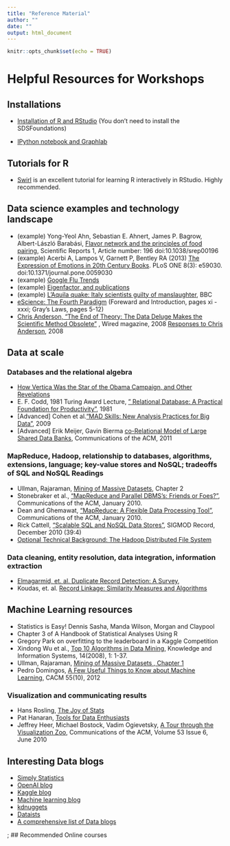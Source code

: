 ```yaml
---
title: "Reference Material"
author: ""
date: ""
output: html_document
---
```


```r
knitr::opts_chunk$set(echo = TRUE)
```

# Helpful Resources for Workshops

## Installations

* [Installation of R and RStudio](https://courses.edx.org/courses/UTAustinX/UT.7.01x/3T2014/56c5437b88fa43cf828bff5371c6a924/) (You don't need to install the SDSFoundations)

* [IPython notebook and Graphlab](https://turi.com/download/academic.html)

## Tutorials for R

* [Swirl](http://swirlstats.com/students.html) is an excellent tutorial for learning R interactively in RStudio. Highly recommended. 

## Data science examples and technology landscape

* (example) Yong-Yeol Ahn, Sebastian E. Ahnert, James P. Bagrow, Albert-László Barabási, [Flavor network and the principles of food pairing](http://www.nature.com/srep/2011/111215/srep00196/full/srep00196.html), Scientific Reports 1, Article number: 196 doi:10.1038/srep00196
* (example) Acerbi A, Lampos V, Garnett P, Bentley RA (2013) [The Expression of Emotions in 20th Century Books](http://www.plosone.org/article/info:doi/10.1371/journal.pone.0059030). PLoS ONE 8(3): e59030. doi:10.1371/journal.pone.0059030
* (example) [Google Flu Trends](https://www.google.org/flutrends/about/#US)
* (example) [Eigenfactor, and publications](http://www.eigenfactor.org/)
* (example) [L'Aquila quake: Italy scientists guilty of manslaughter](http://www.bbc.co.uk/news/world-europe-20025626), BBC
* [eScience: The Fourth Paradigm](http://research.microsoft.com/en-us/collaboration/fourthparadigm/) (Foreward and Introduction, pages xi - xxxi; Gray's Laws, pages 5-12)
* [Chris Anderson, “The End of Theory: The Data Deluge Makes the Scientific Method Obsolete”](https://www.wired.com/2008/06/pb-theory/) , Wired magazine, 2008
[Responses to Chris Anderson](https://www.edge.org/discourse/the_end_of_theory.html), 2008


## Data at scale

### Databases and the relational algebra


* [How Vertica Was the Star of the Obama Campaign, and Other Revelations](http://citoresearch.com/data-science/how-vertica-was-star-obama-campaign-and-other-revelations)
* E. F. Codd, 1981 Turing Award Lecture, [" Relational Database: A Practical Foundation for Productivity"](http://amturing.acm.org/award_winners/codd_1000892.cfm), 1981 
* [Advanced] Cohen et al.[“MAD Skills: New Analysis Practices for Big Data”](http://db.cs.berkeley.edu/papers/vldb09-madskills.pdf), 2009
* [Advanced] Erik Meijer, Gavin Bierma [co-Relational Model of Large Shared Data Banks](http://queue.acm.org/detail.cfm?id=1961297), Communications of the ACM, 2011

### MapReduce, Hadoop, relationship to databases, algorithms, extensions, language; key-value stores and NoSQL; tradeoffs of SQL and NoSQL Readings


* Ullman, Rajaraman, [Mining of Massive Datasets](http://infolab.stanford.edu/~ullman/mmds.html), Chapter 2
* Stonebraker et al., [“MapReduce and Parallel DBMS’s: Friends or Foes?”](http://database.cs.brown.edu/papers/stonebraker-cacm2010.pdf), Communications of the ACM, January 2010.
* Dean and Ghemawat, [“MapReduce: A Flexible Data Processing Tool”](http://cacm.acm.org/magazines/2010/1/55744-mapreduce-a-flexible-data-processing-tool/fulltext), Communications of the ACM, January 2010.
* Rick Cattell, [“Scalable SQL and NoSQL Data Stores”](https://sigmodrecord.org/publications/sigmodRecord/1012/pdfs/04.surveys.cattell.pdf), SIGMOD Record, December 2010 (39:4)
* [Optional Technical Background: The Hadoop Distributed File System](http://developer.yahoo.com/hadoop/tutorial/module2.html)

### Data cleaning, entity resolution, data integration, information extraction
* [Elmagarmid, et. al. Duplicate Record Detection: A Survey](https://www.cs.purdue.edu/homes/ake/pub/survey2.pdf),
* Koudas, et. al. [Record Linkage: Similarity Measures and Algorithms](http://disi.unitn.it/~p2p/RelatedWork/Matching/aj_recordLinkage_06.pdf)


## Machine Learning resources

* Statistics is Easy! Dennis Sasha, Manda Wilson, Morgan and Claypool
* Chapter 3 of A Handbook of Statistical Analyses Using R
* Gregory Park on overfitting to the leaderboard in a Kaggle Competition
* Xindong Wu et al., [Top 10 Algorithms in Data Mining](http://www.cs.uvm.edu/~icdm/algorithms/index.shtml), Knowledge and Information Systems, 14(2008), 1: 1-37. 
* Ullman, Rajaraman, [Mining of Massive Datasets , Chapter 1](http://infolab.stanford.edu/~ullman/mmds/book.pdf)
* Pedro Domingos, [A Few Useful Things to Know about Machine Learning](http://homes.cs.washington.edu/~pedrod/papers/cacm12.pdf), CACM 55(10), 2012

### Visualization and communicating results

* Hans Rosling, [The Joy of Stats](https://www.gapminder.org/videos/the-joy-of-stats/) 
* Pat Hanaran, [Tools for Data Enthusiasts](https://vimeo.com/50723101)
* Jeffrey Heer, Michael Bostock, Vadim Ogievetsky, [A Tour through the Visualization Zoo](http://queue.acm.org/detail.cfm?id=1805128), Communications of the ACM, Volume 53 Issue 6, June 2010


## Interesting Data blogs

* [Simply Statistics](http://simplystatistics.org/)
* [OpenAI blog](https://openai.com/blog/)
* [Kaggle blog](http://blog.kaggle.com/)
* [Machine learning blog](http://hunch.net/)
* [kdnuggets](http://www.kdnuggets.com/)
* [Dataists](http://www.dataists.com/)
* [A comprehensive list of Data blogs](http://www.cs.waikato.ac.nz/~bernhard/good-machine-learning-blogs.html)

; ## Recommended Online courses
